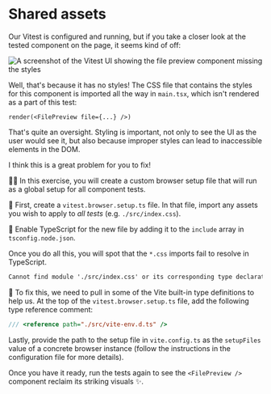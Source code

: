 # Shared assets

Our Vitest is configured and running, but if you take a closer look at the tested component on the page, it seems kind of off:

![A screenshot of the Vitest UI showing the file preview component missing the styles](/assets/02-04-problem.png)

Well, that's because it has no styles! The CSS file that contains the styles for this component is imported all the way in `main.tsx`, which isn't rendered as a part of this test:

```tsx filename=file-preview.test.tsx nonumber
render(<FilePreview file={...} />)
```

That's quite an oversight. Styling is important, not only to see the UI as the user would see it, but also because improper styles can lead to inaccessible elements in the DOM.

I think this is a great problem for you to fix!

👨‍💼 In this exercise, you will create a custom browser setup file that will run as a global setup for all component tests.

🐨 First, create a <InlineFile file="vitest.browser.setup.ts">`vitest.browser.setup.ts`</InlineFile> file. In that file, import any assets you wish to apply to _all tests_ (e.g. `./src/index.css`).

🐨 Enable TypeScript for the new file by adding it to the `include` array in <InlineFile file="tsconfig.node.json">`tsconfig.node.json`</InlineFile>.

Once you do all this, you will spot that the `*.css` imports fail to resolve in TypeScript.

```txt nonumber nocopy
Cannot find module './src/index.css' or its corresponding type declarations.ts(2307)
```

🐨 To fix this, we need to pull in some of the Vite built-in type definitions to help us. At the top of the `vitest.browser.setup.ts` file, add the following type reference comment:

```ts nonumber
/// <reference path="./src/vite-env.d.ts" />
```

Lastly, provide the path to the setup file in <InlineFile file="vite.config.ts">`vite.config.ts`</InlineFile> as the `setupFiles` value of a concrete browser instance (follow the instructions in the configuration file for more details).

Once you have it ready, run the tests again to see the `<FilePreview />` component reclaim its striking visuals ✨.
